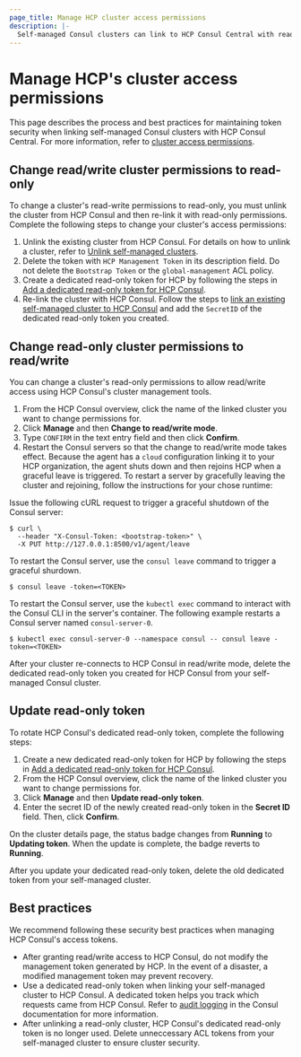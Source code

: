 ```yaml
---
page_title: Manage HCP cluster access permissions
description: |- 
  Self-managed Consul clusters can link to HCP Consul Central with read/write or read-only access permissions. Learn how to manage cluster access permissions by changing policies, updating tokens, and other security best practices.
---
```


# Manage HCP's cluster access permissions

This page describes the process and best practices for maintaining token security when linking self-managed Consul clusters with HCP Consul Central. For more information, refer to [cluster access permissions](/hcp/docs/consul/concepts/cluster-permissions).

## Change read/write cluster permissions to read-only

To change a cluster's read-write permissions to read-only, you must unlink the cluster from HCP Consul and then re-link it with read-only permissions. Complete the following steps to change your cluster's access permissions:

1. Unlink the existing cluster from HCP Consul. For details on how to unlink a cluster, refer to [Unlink self-managed clusters](/hcp/docs/consul/self-managed/existing#unlink).
1. Delete the token with `HCP Management Token` in its description field. Do not delete the `Bootstrap Token` or the `global-management` ACL policy.
1. Create a dedicated read-only token for HCP by following the steps in [Add a dedicated read-only token for HCP Consul](/hcp/docs/consul/self-managed/read-only).
1. Re-link the cluster with HCP Consul. Follow the steps to [link an existing self-managed cluster to HCP Consul](/hcp/docs/consul/self-managed/existing) and add the `SecretID` of the dedicated read-only token you created.

## Change read-only cluster permissions to read/write

You can change a cluster's read-only permissions to allow read/write access using HCP Consul's cluster management tools.

1. From the HCP Consul overview, click the name of the linked cluster you want to change permissions for.
1. Click **Manage** and then **Change to read/write mode**.
1. Type `CONFIRM` in the text entry field and then click **Confirm**.
1. Restart the Consul servers so that the change to read/write mode takes effect. Because the agent has a `cloud` configuration linking it to your HCP organization, the agent shuts down and then rejoins HCP when a graceful leave is triggered. To restart a server by gracefully leaving the cluster and rejoining, follow the instructions for your chose runtime:

  <Tabs>
  <Tab heading="HTTP API" group="api">

  Issue the following cURL request to trigger a graceful shutdown of the Consul server:

  ```shell-session
  $ curl \
    --header "X-Consul-Token: <bootstrap-token>" \
    -X PUT http://127.0.0.1:8500/v1/agent/leave
  ```

  </Tab>

  <Tab heading="CLI" group="cli">

  To restart the Consul server, use the `consul leave` command to trigger a graceful shurdown.

  ```shell-session
  $ consul leave -token=<TOKEN>
  ```

  </Tab>

  <Tab heading="Kubernetes" group="k8s">

  To restart the Consul server, use the `kubectl exec` command to interact with the Consul CLI in the server's container. The following example restarts a Consul server named `consul-server-0`.

  ```shell-session
  $ kubectl exec consul-server-0 --namespace consul -- consul leave -token=<TOKEN>
  ```

  </Tab>
  </Tabs>

After your cluster re-connects to HCP Consul in read/write mode, delete the dedicated read-only token you created for HCP Consul from your self-managed Consul cluster.

## Update read-only token

To rotate HCP Consul's dedicated read-only token, complete the following steps:

1. Create a new dedicated read-only token for HCP by following the steps in [Add a dedicated read-only token for HCP Consul](/hcp/docs/consul/self-managed/read-only).
1. From the HCP Consul overview, click the name of the linked cluster you want to change permissions for.
1. Click **Manage** and then **Update read-only token**.
1. Enter the secret ID of the newly created read-only token in the  **Secret ID** field. Then, click **Confirm**.

On the cluster details page, the status badge changes from **Running** to **Updating token**. When the update is complete, the badge reverts to **Running**.

After you update your dedicated read-only token, delete the old dedicated token from your self-managed cluster.

## Best practices

We recommend following these security best practices when managing HCP Consul's access tokens.

- After granting read/write access to HCP Consul, do not modify the management token generated by HCP. In the event of a disaster, a modified management token may prevent recovery.
- Use a dedicated read-only token when linking your self-managed cluster to HCP Consul. A dedicated token helps you track which requests came from HCP Consul. Refer to [audit logging](/consul/docs/enterprise/audit-logging) in the Consul documentation for more information.
- After unlinking a read-only cluster, HCP Consul's dedicated read-only token is no longer used. Delete unneccessary ACL tokens from your self-managed cluster to ensure cluster security.